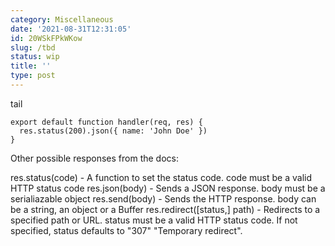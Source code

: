 ```yaml
---
category: Miscellaneous
date: '2021-08-31T12:31:05'
id: 20WSkFPkWKow
slug: /tbd
status: wip
title: ''
type: post
---
```


tail

```
export default function handler(req, res) {
  res.status(200).json({ name: 'John Doe' })
}
```

Other possible responses from the docs:


res.status(code) - A function to set the status code. code must be a valid HTTP status code
res.json(body) - Sends a JSON response. body must be a serialiazable object
res.send(body) - Sends the HTTP response. body can be a string, an object or a Buffer
res.redirect([status,] path) - Redirects to a specified path or URL. status must be a valid HTTP status code. If not specified, status defaults to "307" "Temporary redirect".